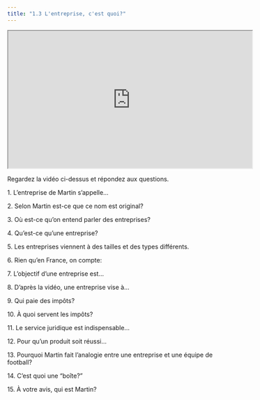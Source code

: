 ```yaml
---
title: "1.3 L'entreprise, c'est quoi?"
---
```

<iframe title="YouTube video player" src="https://www.youtube.com/embed/ndtHS0rWoqU" width="560" height="315" allowfullscreen="allowfullscreen" allow="accelerometer; autoplay; clipboard-write; encrypted-media; gyroscope; picture-in-picture"></iframe>

Regardez la vidéo ci-dessus et répondez aux questions.

1\. L'entreprise de Martin s'appelle... 

2\. Selon Martin est-ce que ce nom est original? 

3\. Où est-ce qu'on entend parler des entreprises? 

4\. Qu'est-ce qu'une entreprise? 

5\. Les entreprises viennent à des tailles et des types différents. 

6\. Rien qu'en France, on compte: 

7\. L'objectif d'une entreprise est… 

8\. D'après la vidéo, une entreprise vise à… 

9\. Qui paie des impôts? 

10\. À quoi servent les impôts? 

11\. Le service juridique est indispensable… 

12\. Pour qu'un produit soit réussi… 

13\. Pourquoi Martin fait l'analogie entre une entreprise et une équipe de football?

14\. C'est quoi une "boîte?"

15\. À votre avis, qui est Martin? 

